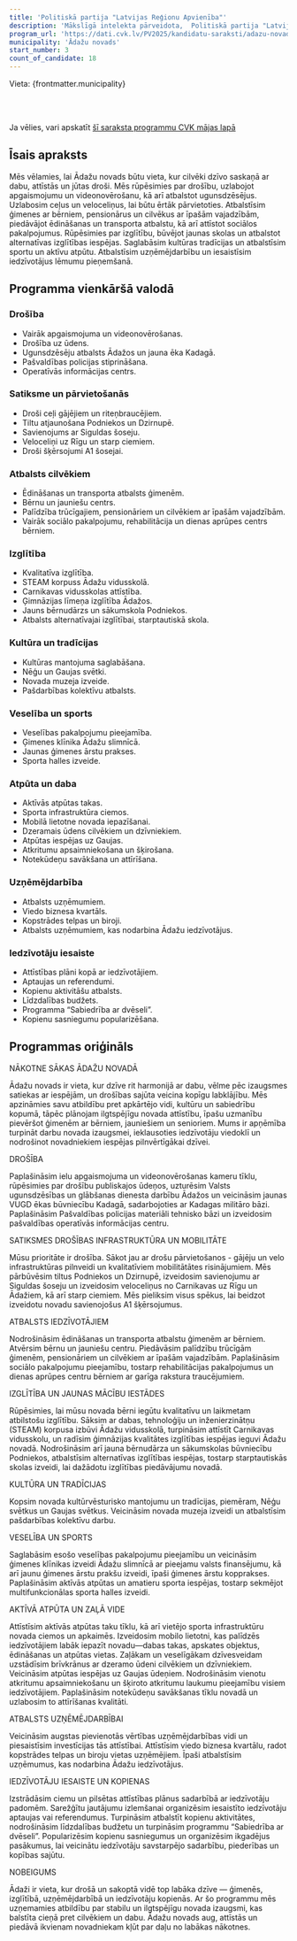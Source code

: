 ```yaml
---
title: 'Politiskā partija "Latvijas Reģionu Apvienība"'
description: 'Mākslīgā intelekta pārveidota,  Politiskā partija "Latvijas Reģionu Apvienība" - Ādažu novads programma vienkāršā valodā'
program_url: 'https://dati.cvk.lv/PV2025/kandidatu-saraksti/adazu-novads/politiska-partija-latvijas-regionu-apvieniba'
municipality: 'Ādažu novads'
start_number: 3
count_of_candidate: 18
---
```



Vieta: {frontmatter.municipality}<br/>

<Badge text="Drošība un satiksmes infrastruktūra" variant="note" size="small" /> <Badge text="Atbalsts ģimenēm un iedzīvotājiem" variant="note" size="small" /> <Badge text="Izglītības un mācību iestāžu attīstība" variant="note" size="small" /> <Badge text="Kultūras un tradīciju saglabāšana" variant="note" size="small" /> <Badge text="Aktīvā atpūta un zaļā vide" variant="note" size="small" />

<br/><br/> 

<Card title='Šis ir mākslīga intelekta ģenerēts apraksts' icon='starlight'>
    Ja vēlies, vari apskatīt <a href={frontmatter.program_url} target='_blank'>šī saraksta programmu CVK mājas lapā</a>
    </Card>

## Īsais apraksts

Mēs vēlamies, lai Ādažu novads būtu vieta, kur cilvēki dzīvo saskaņā ar dabu, attīstās un jūtas droši. Mēs rūpēsimies par drošību, uzlabojot apgaismojumu un videonovērošanu, kā arī atbalstot ugunsdzēsējus. Uzlabosim ceļus un veloceliņus, lai būtu ērtāk pārvietoties. Atbalstīsim ģimenes ar bērniem, pensionārus un cilvēkus ar īpašām vajadzībām, piedāvājot ēdināšanas un transporta atbalstu, kā arī attīstot sociālos pakalpojumus. Rūpēsimies par izglītību, būvējot jaunas skolas un atbalstot alternatīvas izglītības iespējas. Saglabāsim kultūras tradīcijas un atbalstīsim sportu un aktīvu atpūtu. Atbalstīsim uzņēmējdarbību un iesaistīsim iedzīvotājus lēmumu pieņemšanā.

## Programma vienkāršā valodā

### Drošība
*   Vairāk apgaismojuma un videonovērošanas.
*   Drošība uz ūdens.
*   Ugunsdzēsēju atbalsts Ādažos un jauna ēka Kadagā.
*   Pašvaldības policijas stiprināšana.
*   Operatīvās informācijas centrs.

### Satiksme un pārvietošanās
*   Droši ceļi gājējiem un riteņbraucējiem.
*   Tiltu atjaunošana Podniekos un Dzirnupē.
*   Savienojums ar Siguldas šoseju.
*   Veloceliņi uz Rīgu un starp ciemiem.
*   Droši šķērsojumi A1 šosejai.

### Atbalsts cilvēkiem
*   Ēdināšanas un transporta atbalsts ģimenēm.
*   Bērnu un jauniešu centrs.
*   Palīdzība trūcīgajiem, pensionāriem un cilvēkiem ar īpašām vajadzībām.
*   Vairāk sociālo pakalpojumu, rehabilitācija un dienas aprūpes centrs bērniem.

### Izglītība
*   Kvalitatīva izglītība.
*   STEAM korpuss Ādažu vidusskolā.
*   Carnikavas vidusskolas attīstība.
*   Ģimnāzijas līmeņa izglītība Ādažos.
*   Jauns bērnudārzs un sākumskola Podniekos.
*   Atbalsts alternatīvajai izglītībai, starptautiskā skola.

### Kultūra un tradīcijas
*   Kultūras mantojuma saglabāšana.
*   Nēģu un Gaujas svētki.
*   Novada muzeja izveide.
*   Pašdarbības kolektīvu atbalsts.

### Veselība un sports
*   Veselības pakalpojumu pieejamība.
*   Ģimenes klīnika Ādažu slimnīcā.
*   Jaunas ģimenes ārstu prakses.
*   Sporta halles izveide.

### Atpūta un daba
*   Aktīvās atpūtas takas.
*   Sporta infrastruktūra ciemos.
*   Mobilā lietotne novada iepazīšanai.
*   Dzeramais ūdens cilvēkiem un dzīvniekiem.
*   Atpūtas iespējas uz Gaujas.
*   Atkritumu apsaimniekošana un šķirošana.
*   Notekūdeņu savākšana un attīrīšana.

### Uzņēmējdarbība
*   Atbalsts uzņēmumiem.
*   Viedo biznesa kvartāls.
*   Kopstrādes telpas un biroji.
*   Atbalsts uzņēmumiem, kas nodarbina Ādažu iedzīvotājus.

### Iedzīvotāju iesaiste
*   Attīstības plāni kopā ar iedzīvotājiem.
*   Aptaujas un referendumi.
*   Kopienu aktivitāšu atbalsts.
*   Līdzdalības budžets.
*   Programma “Sabiedrība ar dvēseli”.
*   Kopienu sasniegumu popularizēšana.

## Programmas oriģināls

NĀKOTNE SĀKAS ĀDAŽU NOVADĀ

Ādažu novads ir vieta, kur dzīve rit harmonijā ar dabu, vēlme pēc izaugsmes satiekas ar iespējām, un drošības sajūta veicina kopīgu labklājību. Mēs apzināmies savu atbildību pret apkārtējo vidi, kultūru un sabiedrību kopumā, tāpēc plānojam ilgtspējīgu novada attīstību, īpašu uzmanību pievēršot ģimenēm ar bērniem, jauniešiem un senioriem. Mums ir apņēmība turpināt darbu novada izaugsmei, ieklausoties iedzīvotāju viedoklī un nodrošinot novadniekiem iespējas pilnvērtīgākai dzīvei.

DROŠĪBA

Paplašināsim ielu apgaismojuma un videonovērošanas kameru tīklu, rūpēsimies par drošību publiskajos ūdeņos, uzturēsim Valsts ugunsdzēsības un glābšanas dienesta darbību Ādažos un veicināsim jaunas VUGD ēkas būvniecību Kadagā, sadarbojoties ar Kadagas militāro bāzi. Paplašināsim Pašvaldības policijas materiāli tehnisko bāzi un izveidosim pašvaldības operatīvās informācijas centru.

SATIKSMES DROŠĪBAS INFRASTRUKTŪRA UN MOBILITĀTE

Mūsu prioritāte ir drošība. Sākot jau ar drošu pārvietošanos - gājēju un velo infrastruktūras pilnveidi un kvalitatīviem mobilitātātes risinājumiem. Mēs pārbūvēsim tiltus Podniekos un Dzirnupē, izveidosim savienojumu ar Siguldas šoseju un izveidosim veloceliņus no Carnikavas uz Rīgu un Ādažiem, kā arī starp ciemiem. Mēs pieliksim visus spēkus, lai beidzot izveidotu novadu savienojošus A1 šķērsojumus.

ATBALSTS IEDZĪVOTĀJIEM

Nodrošināsim ēdināšanas un transporta atbalstu ģimenēm ar bērniem. Atvērsim bērnu un jauniešu centru. Piedāvāsim palīdzību trūcīgām ģimenēm, pensionāriem un cilvēkiem ar īpašām vajadzībām. Paplašināsim sociālo pakalpojumu pieejamību, tostarp rehabilitācijas pakalpojumus un dienas aprūpes centru bērniem ar garīga rakstura traucējumiem.

IZGLĪTĪBA UN JAUNAS MĀCĪBU IESTĀDES

Rūpēsimies, lai mūsu novada bērni iegūtu kvalitatīvu un laikmetam atbilstošu izglītību. Sāksim ar dabas, tehnoloģiju un inženierzinātņu (STEAM) korpusa izbūvi Ādažu vidusskolā, turpināsim attīstīt Carnikavas vidusskolu, un radīsim ģimnāzijas kvalitātes izglītības iespējas ieguvi Ādažu novadā. Nodrošināsim arī jauna bērnudārza un sākumskolas būvniecību Podniekos, atbalstīsim alternatīvas izglītības iespējas, tostarp starptautiskās skolas izveidi, lai dažādotu izglītības piedāvājumu novadā.

KULTŪRA UN TRADĪCIJAS

Kopsim novada kultūrvēsturisko mantojumu un tradīcijas, piemēram, Nēģu svētkus un Gaujas svētkus. Veicināsim novada muzeja izveidi un atbalstīsim pašdarbības kolektīvu darbu.

VESELĪBA UN SPORTS

Saglabāsim esošo veselības pakalpojumu pieejamību un veicināsim ģimenes klīnikas izveidi Ādažu slimnīcā ar pieejamu valsts finansējumu, kā arī jaunu ģimenes ārstu prakšu izveidi, īpaši ģimenes ārstu kopprakses. Paplašināsim aktīvās atpūtas un amatieru sporta iespējas, tostarp sekmējot multifunkcionālas sporta halles izveidi.

AKTĪVĀ ATPŪTA UN ZAĻĀ VIDE

Attīstīsim aktīvās atpūtas taku tīklu, kā arī vietējo sporta infrastruktūru novada ciemos un apkaimēs. Izveidosim mobilo lietotni, kas palīdzēs iedzīvotājiem labāk iepazīt novadu—dabas takas, apskates objektus, ēdināšanas un atpūtas vietas. Zaļākam un veselīgākam dzīvesveidam uzstādīsim brīvkrānus ar dzeramo ūdeni cilvēkiem un dzīvniekiem. Veicināsim atpūtas iespējas uz Gaujas ūdeņiem. Nodrošināsim vienotu atkritumu apsaimniekošanu un šķiroto atkritumu laukumu pieejamību visiem iedzīvotājiem. Paplašināsim notekūdeņu savākšanas tīklu novadā un uzlabosim to attīrīšanas kvalitāti.

ATBALSTS UZŅĒMĒJDARBĪBAI

Veicināsim augstas pievienotās vērtības uzņēmējdarbības vidi un piesaistīsim investīcijas tās attīstībai. Attīstīsim viedo biznesa kvartālu, radot kopstrādes telpas un biroju vietas uzņēmējiem. Īpaši atbalstīsim uzņēmumus, kas nodarbina Ādažu iedzīvotājus.

IEDZĪVOTĀJU IESAISTE UN KOPIENAS

Izstrādāsim ciemu un pilsētas attīstības plānus sadarbībā ar iedzīvotāju padomēm. Sarežģītu jautājumu izlemšanai organizēsim iesaistīto iedzīvotāju aptaujas vai referendumus. Turpināsim atbalstīt kopienu aktivitātes, nodrošināsim līdzdalības budžetu un turpināsim programmu “Sabiedrība ar dvēseli”. Popularizēsim kopienu sasniegumus un organizēsim ikgadējus pasākumus, lai veicinātu iedzīvotāju savstarpējo sadarbību, piederības un kopības sajūtu.

NOBEIGUMS

Ādaži ir vieta, kur drošā un sakoptā vidē top labāka dzīve — ģimenēs, izglītībā, uzņēmējdarbībā un iedzīvotāju kopienās. Ar šo programmu mēs uzņemamies atbildību par stabilu un ilgtspējīgu novada izaugsmi, kas balstīta cieņā pret cilvēkiem un dabu. Ādažu novads aug, attīstās un piedāvā ikvienam novadniekam kļūt par daļu no labākas nākotnes.
